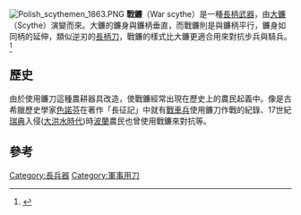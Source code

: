 [[File:Polish_scythemen_1863.PNG|thumb]]
'''戰鐮'''（War scythe）是一種[[長柄武器|長柄武器]]，由[[大鐮|大鐮]]（Scythe）演變而來。大鐮的鐮身與鐮柄垂直，而戰鐮則是與鐮柄平行，鐮身如同柄的延伸，類似逆刃的[[長柄刀|長柄刀]]，戰鐮的樣式比大鐮更適合用來對抗步兵與騎兵。<ref>{{Cite web |url=http://medieval.stormthecastle.com/armorypages/polearms/war-scythe.htm |title=War Scythe |access-date=2016-07-03 |archive-date=2020-07-01 |archive-url=https://web.archive.org/web/20200701225700/http://medieval.stormthecastle.com/armorypages/polearms/war-scythe.htm |dead-url=no }}</ref>

== 歷史 ==
由於使用鐮刀這種農耕器具改造，使戰鐮經常出現在歷史上的農民起義中。像是古希臘歷史學家[[色諾芬|色諾芬]]在著作「長征記」中就有[[戰車兵|戰車兵]]使用鐮刀作戰的紀錄、17世紀[[瑞典|瑞典]]入侵([[大洪水時代|大洪水時代]])時[[波蘭|波蘭]]農民也曾使用戰鐮來對抗等。

==參考==
{{reflist}}

{{長柄武器}}
[[Category:長兵器|Category:長兵器]]
[[Category:軍事用刀|Category:軍事用刀]]